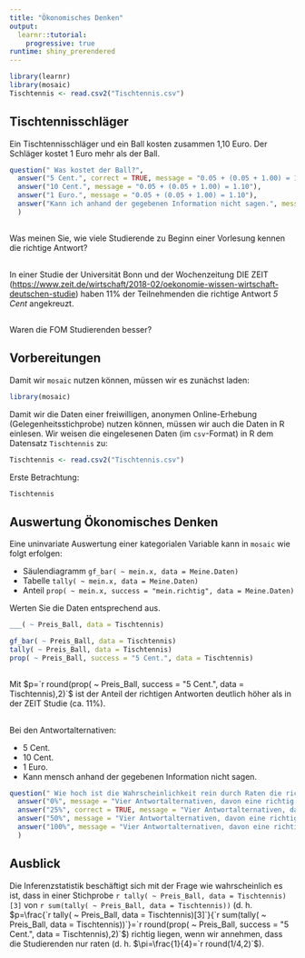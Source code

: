 ```yaml
---
title: "Ökonomisches Denken"
output: 
  learnr::tutorial:
    progressive: true
runtime: shiny_prerendered
---
```


```r
library(learnr)
library(mosaic)
Tischtennis <- read.csv2("Tischtennis.csv")
```

## Tischtennisschläger

Ein Tischtennisschläger und ein Ball kosten zusammen 1,10 Euro.
Der Schläger kostet 1 Euro mehr als der Ball.

```r
question(" Was kostet der Ball?",
  answer("5 Cent.", correct = TRUE, message = "0.05 + (0.05 + 1.00) = 1.10"),
  answer("10 Cent.", message = "0.05 + (0.05 + 1.00) = 1.10"),
  answer("1 Euro.", message = "0.05 + (0.05 + 1.00) = 1.10"),
  answer("Kann ich anhand der gegebenen Information nicht sagen.", message = "0.05 + (0.05 + 1.00) = 1.10")
  )
```


##

Was meinen Sie, wie viele Studierende zu Beginn einer Vorlesung kennen die richtige Antwort?

##

In einer Studie der Universität Bonn und der Wochenzeitung DIE ZEIT ([https://www.zeit.de/wirtschaft/2018-02/oekonomie-wissen-wirtschaft-deutschen-studie](https://www.zeit.de/wirtschaft/2018-02/oekonomie-wissen-wirtschaft-deutschen-studie)) haben $11\%$ der Teilnehmenden die richtige Antwort *5 Cent* angekreuzt.

##

Waren die FOM Studierenden besser?

## Vorbereitungen

Damit wir `mosaic` nutzen können, müssen wir es zunächst laden:

```r
library(mosaic)
```

Damit wir die Daten einer freiwilligen, anonymen Online-Erhebung (Gelegenheitsstichprobe) nutzen können, müssen wir auch die Daten in R einlesen. Wir weisen die eingelesenen Daten (im `csv`-Format) in R dem Datensatz `Tischtennis` zu:

```r
Tischtennis <- read.csv2("Tischtennis.csv")
```

Erste Betrachtung:

```r
Tischtennis
```


## Auswertung Ökonomisches Denken

Eine uninvariate Auswertung einer kategorialen Variable kann in `mosaic` wie folgt erfolgen:

- Säulendiagramm `gf_bar( ~ mein.x, data = Meine.Daten)`
- Tabelle `tally( ~ mein.x, data = Meine.Daten)`
- Anteil `prop( ~ mein.x, success = "mein.richtig", data = Meine.Daten)`

Werten Sie die Daten entsprechend aus.

```r
___( ~ Preis_Ball, data = Tischtennis)
```

```r
gf_bar( ~ Preis_Ball, data = Tischtennis)
tally( ~ Preis_Ball, data = Tischtennis)
prop( ~ Preis_Ball, success = "5 Cent.", data = Tischtennis)
```

##

Mit $p=`r round(prop( ~ Preis_Ball, success = "5 Cent.", data = Tischtennis),2)`$ ist der Anteil der richtigen Antworten deutlich höher als in der ZEIT Studie (ca. $11\%$).

##

Bei den Antwortalternativen:

- 5 Cent.
- 10 Cent.
- 1 Euro.
- Kann mensch anhand der gegebenen Information nicht sagen.


```r
question(" Wie hoch ist die Wahrscheinlichkeit rein durch Raten die richtige Antwort zu treffen?",
  answer("0%", message = "Vier Antwortalternativen, davon eine richtig."),
  answer("25%", correct = TRUE, message = "Vier Antwortalternativen, davon eine richtig."),
  answer("50%", message = "Vier Antwortalternativen, davon eine richtig."),
  answer("100%", message = "Vier Antwortalternativen, davon eine richtig.")
  )
```


## Ausblick

Die Inferenzstatistik beschäftigt sich mit der Frage wie wahrscheinlich es ist, dass in einer Stichprobe `r tally( ~ Preis_Ball, data = Tischtennis)[3]` von `r sum(tally( ~ Preis_Ball, data = Tischtennis))` (d. h. $p=\frac{`r tally( ~ Preis_Ball, data = Tischtennis)[3]`}{`r sum(tally( ~ Preis_Ball, data = Tischtennis))`}=`r round(prop( ~ Preis_Ball, success = "5 Cent.", data = Tischtennis),2)`$) richtig liegen, wenn wir annehmen, dass die Studierenden nur raten (d. h. $\pi=\frac{1}{4}=`r round(1/4,2)`$).
